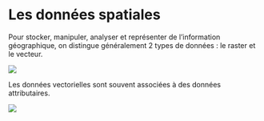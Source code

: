 # Les données spatiales

Pour stocker, manipuler, analyser et représenter de l'information géographique, on distingue généralement 2 types de données : le raster et le vecteur. 

![](img/raster_vecteur_2.png)

Les données vectorielles sont souvent associées à des données attributaires. 

![](img/attrib.png)

